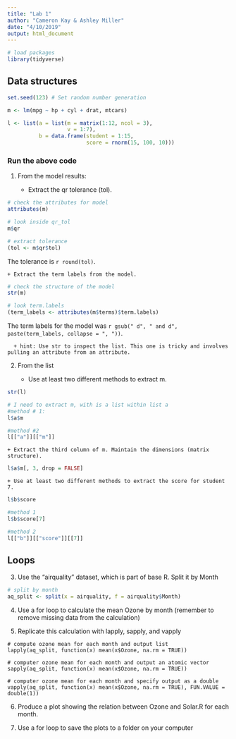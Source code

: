 ```yaml
---
title: "Lab 1"
author: "Cameron Kay & Ashley Miller"
date: "4/10/2019"
output: html_document
---
```


```r
# load packages
library(tidyverse)
```

## Data structures
```r
set.seed(123) # Set random number generation

m <- lm(mpg ~ hp + cyl + drat, mtcars)

l <- list(a = list(m = matrix(1:12, ncol = 3),
                   v = 1:7),
          b = data.frame(student = 1:15,
                         score = rnorm(15, 100, 10)))

```

### Run the above code

1. From the model results:

    + Extract the qr tolerance (tol).
    
```r
# check the attributes for model
attributes(m)

# look inside qr_tol
m$qr

# extract tolerance
(tol <- m$qr$tol)

```

The tolerance is `r round(tol)`. 

    + Extract the term labels from the model.

```r
# check the structure of the model
str(m)

# look term.labels
(term_labels <- attributes(m$terms)$term.labels)
```

The term labels for the model was `r gsub(" d", " and d", paste(term_labels, collapse = ", "))`.
  
      + hint: Use str to inspect the list. This one is tricky and involves pulling an attribute from an attribute.
    
2. From the list

    + Use at least two different methods to extract m.

```r

str(l)

# I need to extract m, with is a list within list a
#method # 1:
l$a$m

#method #2
l[["a"]][["m"]]

```

    + Extract the third column of m. Maintain the dimensions (matrix structure).
 
```r

l$a$m[, 3, drop = FALSE]

```
   
    + Use at least two different methods to extract the score for student 7.

```r

l$b$score

#method 1
l$b$score[7]

#method 2
l[["b"]][["score"]][[7]]

```

## Loops

3. Use the “airquality” dataset, which is part of base R. Split it by Month
```r
# split by month
aq_split <- split(x = airquality, f = airquality$Month)
```

4. Use a for loop to calculate the mean Ozone by month (remember to remove missing data from the calculation)

5. Replicate this calculation with lapply, sapply, and vapply
```star_apply
# compute ozone mean for each month and output list
lapply(aq_split, function(x) mean(x$Ozone, na.rm = TRUE))

# computer ozone mean for each month and output an atomic vector
sapply(aq_split, function(x) mean(x$Ozone, na.rm = TRUE))

# computer ozone mean for each month and specify output as a double
vapply(aq_split, function(x) mean(x$Ozone, na.rm = TRUE), FUN.VALUE = double(1))

```


6. Produce a plot showing the relation between Ozone and Solar.R for each month.

7. Use a for loop to save the plots to a folder on your computer